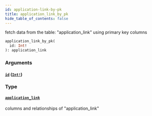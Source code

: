 ```yaml
---
id: application-link-by-pk
title: application_link_by_pk
hide_table_of_contents: false
---
```


fetch data from the table: "application_link" using primary key columns

```graphql
application_link_by_pk(
  id: Int!
): application_link
```

### Arguments

#### [`id`](#) ([`Int!`](/07-graphql/scalars/int))

### Type

#### [`application_link`](/07-graphql/objects/application-link)

columns and relationships of "application_link"
